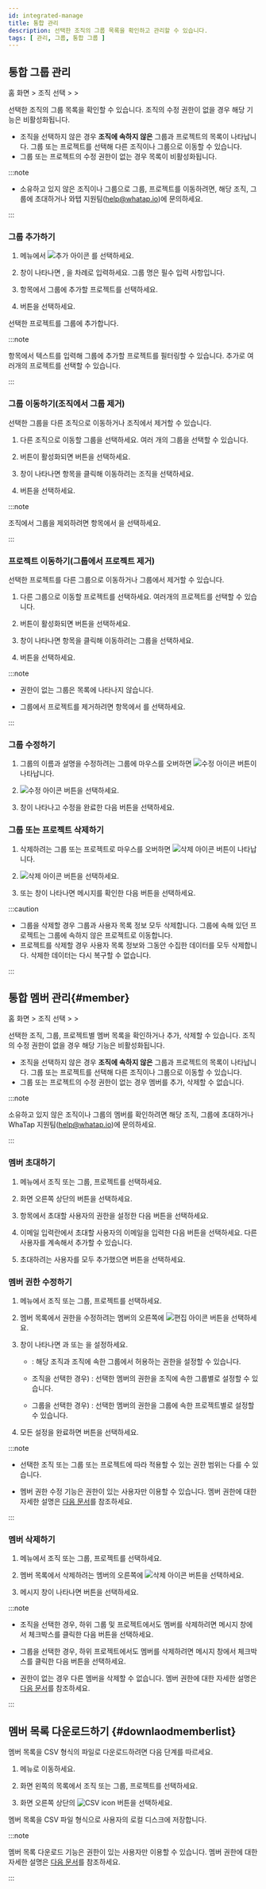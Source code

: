 ```yaml
---
id: integrated-manage
title: 통합 관리
description: 선택한 조직의 그룹 목록을 확인하고 관리할 수 있습니다.
tags: [ 관리, 그룹, 통합 그룹 ]
---
```


## 통합 그룹 관리

홈 화면 &gt; 조직 선택 &gt; <Cmdname sid="side_management" className="uitext" /> &gt; <Cmdname sid="side_integratedGroupManagement" className="uitext" />

선택한 조직의 그룹 목록을 확인할 수 있습니다. 조직의 수정 권한이 없을 경우 해당 기능은 비활성화됩니다.

- 조직을 선택하지 않은 경우 **조직에 속하지 않은** 그룹과 프로젝트의 목록이 나타납니다. 그룹 또는 프로젝트를 선택해 다른 조직이나 그룹으로 이동할 수 있습니다.
- 그룹 또는 프로젝트의 수정 권한이 없는 경우 목록이 비활성화됩니다.

:::note

* 소유하고 있지 않은 조직이나 그룹으로 그룹, 프로젝트를 이동하려면, 해당 조직, 그룹에 초대하거나 와탭 지원팀(help@whatap.io)에 문의하세요.

:::

### 그룹 추가하기

<ImgLang img='manage-integrated-group.png' desc='통합 그룹 관리' />

1. <Cmdname sid="side_integratedGroupManagement" className="uitext" /> 메뉴에서 ![추가 아이콘](/img/ico-add.svg) <Cmdname sid="add_group" className="uitext" />를 선택하세요.

1. <Cmdname sid="add_group" className="uitext" /> 창이 나타나면 <Cmdname sid="group_name" className="uitext" />, <Cmdname sid="description" className="uitext" />을 차례로 입력하세요. 그룹 명은 필수 입력 사항입니다.

1. <Cmdname sid="add_project" className="uitext" /> 항목에서 그룹에 추가할 프로젝트를 선택하세요.

1. <Cmdname sid="apply" className="uitext" /> 버튼을 선택하세요.

선택한 프로젝트를 그룹에 추가합니다.

:::note

<Cmdname sid="add_project" className="uitext" /> 항목에서 텍스트를 입력해 그룹에 추가할 프로젝트를 필터링할 수 있습니다. 추가로 여러개의 프로젝트를 선택할 수 있습니다.

:::

### 그룹 이동하기(조직에서 그룹 제거)

<ImgLang img='manage-group-move-group.png' desc='그룹 이동' />

선택한 그룹을 다른 조직으로 이동하거나 조직에서 제거할 수 있습니다.

1. 다른 조직으로 이동할 그룹을 선택하세요. 여러 개의 그룹을 선택할 수 있습니다.

1. <Cmdname sid="TLT07929" className="uitext" /> 버튼이 활성화되면 버튼을 선택하세요.

1. <Cmdname sid="TLT07929" className="uitext" /> 창이 나타나면 <Cmdname sid="select_organization" className="uitext" /> 항목을 클릭해 이동하려는 조직을 선택하세요.

1. <Cmdname sid="confirm" className="uitext" /> 버튼을 선택하세요.

:::note

조직에서 그룹을 제외하려면 <Cmdname sid="select_organization" className="uitext" /> 항목에서 <Cmdname sid="groups_not_belong_to_organization" className="uitext" />을 선택하세요.

:::

### 프로젝트 이동하기(그룹에서 프로젝트 제거)

<ImgLang img='move-project-from-group.png' desc='프로젝트 이동' />

선택한 프로젝트를 다른 그룹으로 이동하거나 그룹에서 제거할 수 있습니다.

1. 다른 그룹으로 이동할 프로젝트를 선택하세요. 여러개의 프로젝트를 선택할 수 있습니다.

1. <Cmdname sid="BTN08282" type="project" replace="({count})" className="uitext" /> 버튼이 활성화되면 버튼을 선택하세요.

1. <Cmdname sid="group_management_move" type="project" className="uitext" /> 창이 나타나면 <Cmdname sid="select_group" className="uitext" /> 항목을 클릭해 이동하려는 그룹을 선택하세요.

1. <Cmdname sid="confirm" className="uitext" /> 버튼을 선택하세요.

:::note

* <Cmdname sid="edit" className="b600" /> 권한이 없는 그룹은 <Cmdname sid="select_group" className="uitext" /> 목록에 나타나지 않습니다.

* 그룹에서 프로젝트를 제거하려면 <Cmdname sid="select_group" className="uitext" /> 항목에서 <Cmdname sid="no_group_projects" className="uitext" />를 선택하세요.

:::

### 그룹 수정하기

1. 그룹의 이름과 설명을 수정하려는 그룹에 마우스를 오버하면 ![수정 아이콘](/img/ico-edit.svg) 버튼이 나타납니다.

1. ![수정 아이콘](/img/ico-edit.svg) 버튼을 선택하세요. 

1. <Cmdname sid="edit_group" className="uitext" /> 창이 나타나고 수정을 완료한 다음 <Cmdname sid="apply" className="uitext" /> 버튼을 선택하세요.

### 그룹 또는 프로젝트 삭제하기

1. 삭제하려는 그룹 또는 프로젝트로 마우스를 오버하면 ![삭제 아이콘](/img/ico-trash.svg) 버튼이 나타납니다.

1. ![삭제 아이콘](/img/ico-trash.svg) 버튼을 선택하세요.

1. <Cmdname sid="group_management_delete" type="group" className="uitext" /> 또는 <Cmdname sid="group_management_delete" type="project" className="uitext" /> 창이 나타나면 메시지를 확인한 다음 <Cmdname sid="confirm" className="uitext" /> 버튼을 선택하세요.

:::caution

* 그룹을 삭제할 경우 그룹과 사용자 목록 정보 모두 삭제합니다. 그룹에 속해 있던 프로젝트는 그룹에 속하지 않은 프로젝트로 이동합니다.
* 프로젝트를 삭제할 경우 사용자 목록 정보와 그동안 수집한 데이터를 모두 삭제합니다. 삭제한 데이터는 다시 복구할 수 없습니다.

:::

## 통합 멤버 관리{#member}

홈 화면 &gt; 조직 선택 &gt; <Cmdname sid="side_management" className="uitext" /> &gt; <Cmdname sid="side_integratedMemberManagement" className="uitext" />

<ImgLang img='integrated-manage-member.png' desc='통합 멤버 관리' />

선택한 조직, 그룹, 프로젝트별 멤버 목록을 확인하거나 추가, 삭제할 수 있습니다. 조직의 수정 권한이 없을 경우 해당 기능은 비활성화됩니다.

- 조직을 선택하지 않은 경우 **조직에 속하지 않은** 그룹과 프로젝트의 목록이 나타납니다. 그룹 또는 프로젝트를 선택해 다른 조직이나 그룹으로 이동할 수 있습니다.
- 그룹 또는 프로젝트의 수정 권한이 없는 경우 멤버를 추가, 삭제할 수 없습니다.

:::note

소유하고 있지 않은 조직이나 그룹의 멤버를 확인하려면 해당 조직, 그룹에 초대하거나 WhaTap 지원팀(help@whatap.io)에 문의하세요.

:::

### 멤버 초대하기

1. <Cmdname sid="side_integratedMemberManagement" className="uitext" /> 메뉴에서 조직 또는 그룹, 프로젝트를 선택하세요.

1. 화면 오른쪽 상단의 <Cmdname sid="invite_member" className="uitext" /> 버튼을 선택하세요.

1. <Cmdname sid="user_role" className="uitext" /> 항목에서 초대할 사용자의 권한을 설정한 다음 <Cmdname sid="apply" className="uitext" /> 버튼을 선택하세요.

1. 이메일 입력란에서 초대할 사용자의 이메일을 입력한 다음 <Cmdname sid="add" className="uitext" /> 버튼을 선택하세요. 다른 사용자를 계속해서 추가할 수 있습니다.

1. 초대하려는 사용자를 모두 추가했으면 <Cmdname sid="complete" className="uitext" /> 버튼을 선택하세요.


<InviteMemberNotes />

### 멤버 권한 수정하기

1. <Cmdname sid="side_integratedMemberManagement" className="uitext" /> 메뉴에서 조직 또는 그룹, 프로젝트를 선택하세요.

1. 멤버 목록에서 권한을 수정하려는 멤버의 오른쪽에 ![편집 아이콘](/img/ico-edit.svg) 버튼을 선택하세요. 

1. <Cmdname sid="edit_member_role" className="uitext" /> 창이 나타나면 <Cmdname sid="member_role" className="uitext" />과 <Cmdname sid="user_role_per_group_of_organization" className="uitext" /> 또는 <Cmdname sid="user_role_per_project_of_group" className="uitext" />을 설정하세요.

    * <Cmdname sid="edit_member_role" className="uitext" />: 해당 조직과 조직에 속한 그룹에서 허용하는 권한을 설정할 수 있습니다.

    * 조직을 선택한 경우) <Cmdname sid="user_role_per_group_of_organization" className="uitext" />: 선택한 멤버의 권한을 조직에 속한 그룹별로 설정할 수 있습니다.

    * 그룹을 선택한 경우) <Cmdname sid="user_role_per_project_of_group" className="uitext" />: 선택한 멤버의 권한을 그룹에 속한 프로젝트별로 설정할 수 있습니다.

1. 모든 설정을 완료하면 <Cmdname sid="apply" className="uitext" /> 버튼을 선택하세요.

:::note

* 선택한 조직 또는 그룹 또는 프로젝트에 따라 적용할 수 있는 권한 범위는 다를 수 있습니다.

* 멤버 권한 수정 기능은 <Cmdname sid="member_management" className="b600" /> 권한이 있는 사용자만 이용할 수 있습니다. 멤버 권한에 대한 자세한 설명은 [다음 문서](project-structure#project-auth)를 참조하세요.

:::

### 멤버 삭제하기

1. <Cmdname sid="side_integratedMemberManagement" className="uitext" /> 메뉴에서 조직 또는 그룹, 프로젝트를 선택하세요.

1. 멤버 목록에서 삭제하려는 멤버의 오른쪽에 ![삭제 아이콘](/img/ico-trash-red.svg) 버튼을 선택하세요. 

1. 메시지 창이 나타나면 <Cmdname sid="delete" className="uitext" /> 버튼을 선택하세요.

:::note

* 조직을 선택한 경우, 하위 그룹 및 프로젝트에서도 멤버를 삭제하려면 메시지 창에서 체크박스를 클릭한 다음 <Cmdname sid="delete" className="uitext" /> 버튼을 선택하세요.

* 그룹을 선택한 경우, 하위 프로젝트에서도 멤버를 삭제하려면 메시지 창에서 체크박스를 클릭한 다음 <Cmdname sid="delete" className="uitext" /> 버튼을 선택하세요.

* <Cmdname sid="member_management" className="b600" /> 권한이 없는 경우 다른 멤버을 삭제할 수 없습니다. 멤버 권한에 대한 자세한 설명은 [다음 문서](project-structure#project-auth)를 참조하세요.

:::

## 멤버 목록 다운로드하기 {#downlaodmemberlist}

멤버 목록을 CSV 형식의 파일로 다운로드하려면 다음 단계를 따르세요.

1. <Cmdname sid="side_integratedMemberManagement" className="uitext" /> 메뉴로 이동하세요.

1. 화면 왼쪽의 목록에서 조직 또는 그룹, 프로젝트를 선택하세요.

1. 화면 오른쪽 상단의 ![CSV icon](/img/ic-csv-download-ms.svg) 버튼을 선택하세요.

멤버 목록을 CSV 파일 형식으로 사용자의 로컬 디스크에 저장합니다.

:::note

멤버 목록 다운로드 기능은 <Cmdname sid="member_management" className="b600" /> 권한이 있는 사용자만 이용할 수 있습니다. 멤버 권한에 대한 자세한 설명은 [다음 문서](project-structure#project-auth)를 참조하세요.

:::